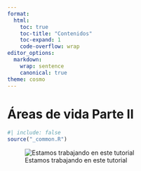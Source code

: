 ```yaml
---
format:
  html:
    toc: true
    toc-title: "Contenidos"
    toc-expand: 1
    code-overflow: wrap
editor_options:
  markdown:
    wrap: sentence
    canonical: true
theme: cosmo
---
```

# Áreas de vida Parte II {#sec-areas-vida-2}

```r
#| include: false
source("_common.R")
```
![Estamos trabajando en este tutorial](docs/Figures/under_constrution_bear1.jpeg "Title: An elephant")

